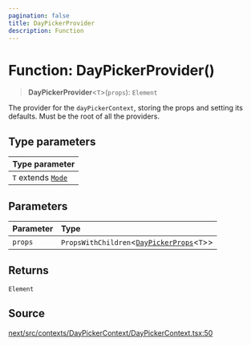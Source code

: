 ```yaml
---
pagination: false
title: DayPickerProvider
description: Function
---
```


# Function: DayPickerProvider()

> **DayPickerProvider**\<`T`\>(`props`): `Element`

The provider for the `dayPickerContext`, storing the props and setting its
defaults. Must be the root of all the providers.

## Type parameters

| Type parameter |
| :------ |
| `T` extends [`Mode`](/api/next/type-aliases/Mode.mdx) |

## Parameters

| Parameter | Type |
| :------ | :------ |
| `props` | `PropsWithChildren`\<[`DayPickerProps`](/api/next/type-aliases/DayPickerProps.mdx)\<`T`\>\> |

## Returns

`Element`

## Source

[next/src/contexts/DayPickerContext/DayPickerContext.tsx:50](https://github.com/gpbl/react-day-picker/blob/575f9be39/next/src/contexts/DayPickerContext/DayPickerContext.tsx#L50)
